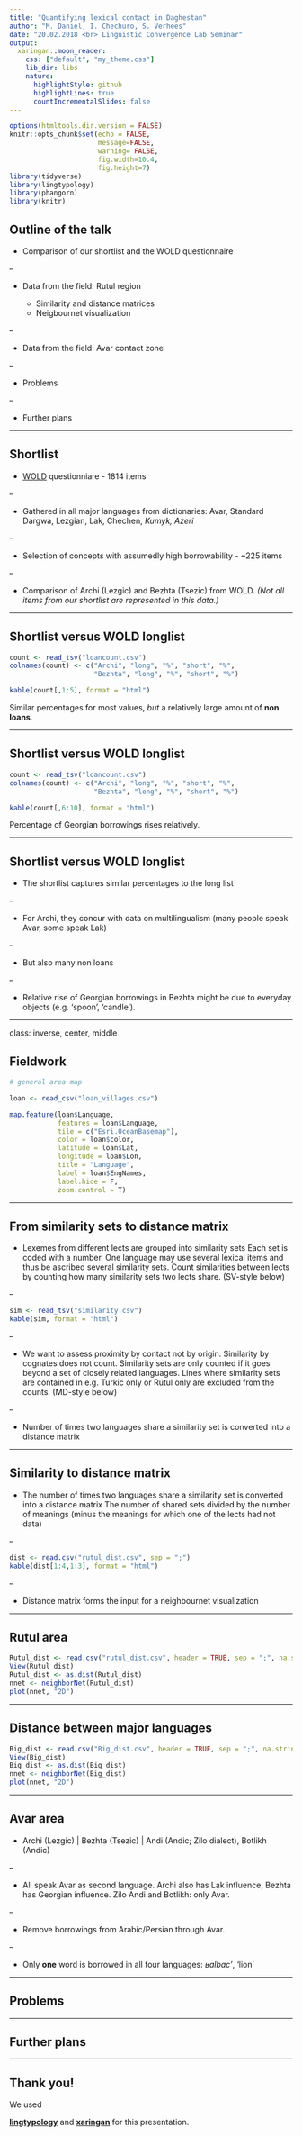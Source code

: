 ```yaml
---
title: "Quantifying lexical contact in Daghestan"
author: "M. Daniel, I. Chechuro, S. Verhees"
date: "20.02.2018 <br> Linguistic Convergence Lab Seminar"
output:
  xaringan::moon_reader:
    css: ["default", "my_theme.css"]
    lib_dir: libs
    nature:
      highlightStyle: github
      highlightLines: true
      countIncrementalSlides: false
---
```


```r
options(htmltools.dir.version = FALSE)
knitr::opts_chunk$set(echo = FALSE,
                      message=FALSE,
                      warning= FALSE,
                      fig.width=10.4,
                      fig.height=7)
library(tidyverse)
library(lingtypology)
library(phangorn)
library(knitr)
```

## Outline of the talk

- Comparison of our shortlist and the WOLD questionnaire

--

- Data from the field: Rutul region

  + Similarity and distance matrices
  + Neigbournet visualization
  
--

- Data from the field: Avar contact zone

--

- Problems

--

- Further plans


---


## Shortlist

- [WOLD](http://wold.clld.org/meaning) questionniare - 1814 items 

--

- Gathered in all major languages from dictionaries: Avar, Standard Dargwa, Lezgian, Lak, Chechen, *Kumyk, Azeri*

--

- Selection of concepts with assumedly high borrowability - ~225 items

--

- Comparison of Archi (Lezgic) and Bezhta (Tsezic) from WOLD. *(Not all items from our shortlist are represented in this data.)*

---

## Shortlist versus WOLD longlist

```r

count <- read_tsv("loancount.csv")
colnames(count) <- c("Archi", "long", "%", "short", "%",
                     "Bezhta", "long", "%", "short", "%")

kable(count[,1:5], format = "html")


```

Similar percentages for most values, 
*but* a relatively large amount of **non loans**.

---

## Shortlist versus WOLD longlist

```r

count <- read_tsv("loancount.csv")
colnames(count) <- c("Archi", "long", "%", "short", "%",
                     "Bezhta", "long", "%", "short", "%")

kable(count[,6:10], format = "html")


```

Percentage of Georgian borrowings rises relatively.

---

## Shortlist versus WOLD longlist

- The shortlist captures similar percentages to the long list

--

- For Archi, they concur with data on multilingualism (many people speak Avar, some speak Lak)

--

- But also many non loans

--

- Relative rise of Georgian borrowings in Bezhta might be due to everyday objects (e.g. 'spoon', 'candle').

---


class: inverse, center, middle

## Fieldwork

```r

# general area map

loan <- read_csv("loan_villages.csv")

map.feature(loan$Language,
            features = loan$Language,
            tile = c("Esri.OceanBasemap"),
            color = loan$color,
            latitude = loan$Lat,
            longitude = loan$Lon,
            title = "Language",
            label = loan$EngNames,
            label.hide = F,
            zoom.control = T)

```

---

## From similarity sets to distance matrix

- Lexemes from different lects are grouped into similarity sets
Each set is coded with a number. One language may use several lexical items and thus be ascribed several similarity sets.
Count similarities between lects by counting how many similarity sets two lects share. (SV-style below)

--

```r

sim <- read_tsv("similarity.csv")
kable(sim, format = "html")

```

--

- We want to assess proximity by contact not by origin. Similarity by cognates does not count. 
Similarity sets are only counted if it goes beyond a set of closely related languages.
Lines where similarity sets are contained in e.g. Turkic only or Rutul only are excluded from the counts. (MD-style below)

--

- Number of times two languages share a similarity set is converted into a distance matrix

---


## Similarity to distance matrix

- The number of times two languages share a similarity set is converted into a distance matrix 
The number of shared sets divided by the number of meanings (minus the meanings for which one of the lects had not data)

--

```r

dist <- read.csv("rutul_dist.csv", sep = ";")
kable(dist[1:4,1:3], format = "html")

```

--

- Distance matrix forms the input for a neighbournet visualization

---

## Rutul area

```r

Rutul_dist <- read.csv("rutul_dist.csv", header = TRUE, sep = ";", na.strings = "NA")
View(Rutul_dist)
Rutul_dist <- as.dist(Rutul_dist)
nnet <- neighborNet(Rutul_dist)
plot(nnet, "2D")

```
---

## Distance between major languages

```r

Big_dist <- read.csv("Big_dist.csv", header = TRUE, sep = ";", na.strings = "NA")
View(Big_dist)
Big_dist <- as.dist(Big_dist)
nnet <- neighborNet(Big_dist)
plot(nnet, "2D")

```

---

## Avar area

- Archi (Lezgic) | Bezhta (Tsezic) | Andi (Andic; Zilo dialect), Botlikh (Andic)

--

- All speak Avar as second language. Archi also has Lak influence, Bezhta has Georgian influence. Zilo Andi and Botlikh: only Avar.

--

- Remove borrowings from Arabic/Persian through Avar.

--

- Only **one** word is borrowed in all four languages: *ʁalbac'*, 'lion'


---

## Problems


---

## Further plans


---

## Thank you!

We used

[**lingtypology**](https://ropensci.github.io/lingtypology/) and [**xaringan**](https://github.com/yihui/xaringan) for this presentation.